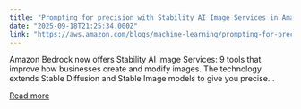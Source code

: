 ```yaml
---
title: "Prompting for precision with Stability AI Image Services in Amazon Bedrock"
date: "2025-09-18T21:25:34.000Z"
link: "https://aws.amazon.com/blogs/machine-learning/prompting-for-precision-with-stability-ai-image-services-in-amazon-bedrock/"
---
```


Amazon Bedrock now offers Stability AI Image Services: 9 tools that improve how businesses create and modify images. The technology extends Stable Diffusion and Stable Image models to give you precise...

[Read more](https://aws.amazon.com/blogs/machine-learning/prompting-for-precision-with-stability-ai-image-services-in-amazon-bedrock/)
